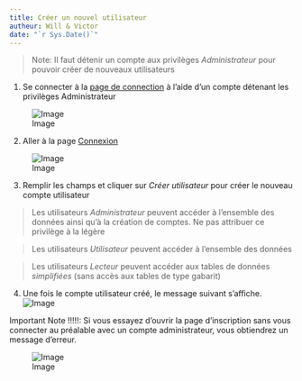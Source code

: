 ```yaml
---
title: Créer un nouvel utilisateur
autheur: Will & Victor
date: "`r Sys.Date()`"
---
```


> Note: Il faut détenir un compte aux privilèges *Administrateur* pour pouvoir créer de nouveaux utilisateurs

1. Se connecter à la [page de connection](https://biodiversite-quebec.ca/fr/login) à l'aide d'un compte détenant les privilèges Administrateur

![Image](img/login.png)

2. Aller à la page [Connexion](https://biodiversite-quebec.ca/fr/signup)

![Image](img/signup.png)

3. Remplir les champs et cliquer sur *Créer utilisateur* pour créer le nouveau compte utilisateur

> Les utilisateurs *Administrateur* peuvent accéder à l'ensemble des données ainsi qu'à la création de comptes. Ne pas attribuer ce privilège à la légère

> Les utilisateurs *Utilisateur* peuvent accéder à l'ensemble des données

> Les utilisateurs *Lecteur* peuvent accéder aux tables de données *simplifiées* (sans accès aux tables de type gabarit)

4. Une fois le compte utilisateur créé, le message suivant s'affiche.
![Image](img/signup_success.png)

Important Note !!!!!:  Si vous essayez d'ouvrir la page d'inscription sans vous connecter au préalable avec un compte administrateur, vous obtiendrez un message d'erreur.

![Image](img/signup_error.png)




